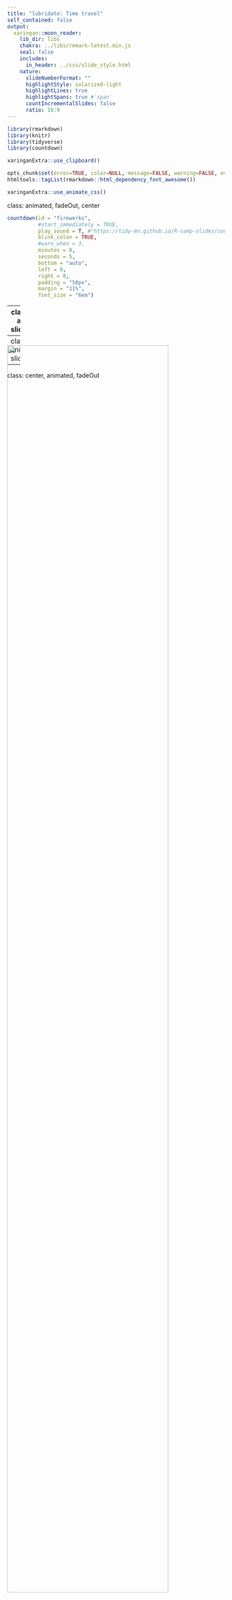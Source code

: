 ```yaml
---
title: "lubridate: Time travel"
self_contained: false
output: 
  xaringan::moon_reader:
    lib_dir: libs
    chakra: ../libs/remark-latest.min.js
    seal: false
    includes: 
      in_header: ../css/slide_style.html
    nature:
      slideNumberFormat: ""
      highlightStyle: solarized-light
      highlightLines: true
      highlightSpans: true #`span`
      countIncrementalSlides: false
      ratio: 16:9
---
```


```r
library(rmarkdown)
library(knitr)
library(tidyverse)
library(countdown)

xaringanExtra::use_clipboard()

opts_chunk$set(error=TRUE, color=NULL, message=FALSE, warning=FALSE, eval=T, dpi=230)
htmltools::tagList(rmarkdown::html_dependency_font_awesome())
```

```r
xaringanExtra::use_animate_css()
```

class: animated, fadeOut, center

<style>
#fireworks {
  background-color: white;
}

#fireworks.finished {
  background-color: black;
  background-image: url(../images/fireworks.gif);
  background-size: cover;
  color: white;
}
</style>

```r
countdown(id = "fireworks",
          #start_immediately = TRUE,
          play_sound = T, #"https://tidy-mn.github.io/R-camp-slides/sound/microwave_ping_mono.wav",
          blink_colon = TRUE,
          #warn_when = 3,
          minutes = 0, 
          seconds = 5,
          bottom = "auto",
          left = 0, 
          right = 0,
          padding = "50px",
          margin = "11%",
          font_size = "6em")
```


<link href='https://fonts.googleapis.com/css?family=Orbitron' rel='stylesheet' type='text/css'>
<link rel="preconnect" href="https://fonts.googleapis.com">
<link rel="preconnect" href="https://fonts.gstatic.com" crossorigin>
<link href="https://fonts.googleapis.com/css2?family=Gluten:wght@100&family=Holtwood+One+SC&family=Kalam:wght@300&family=Source+Sans+3:wght@300;500;600;700&display=swap" rel="stylesheet">

<style>
@import url('https://fonts.googleapis.com/css2?family=Gluten:wght@100&family=Kalam:wght@300&family=Londrina+Sketch:wght@500;700&family=Metal+Mania&family=Source+Sans+3:wght@300;500;600;700&display=swap');

.black {background-color: black;}

<style>

.clock {font-family: 'Orbitron, sans-serif'; font-weight: 400;}

.noise h1 {position: absolute;
    top: 174px;
    left: 94px;
    font-size: 8.3rem !important;
    font-weight: bold;
    font-family: "Holtwood One SC" !important;
    color: white;}
.sketch2 {font-family: "Londrina Sketch" !important; font-weight: 900;}
.metal {font-family: "Metal+Mania"; font-weight: 700;}
.metal2 {font-family: "Metal+Mania"; font-weight: 700; text-decoration: underline overline;}
.bright-red {color: #f62e14; opacity: 1;}
.transparent {opacity: 0}

.small-font h1 {font-size: 4.3rem !important;}
.teal h3 {font-weight: bold;}
.bigchart {margin-top: -10px; margin-left: -5%; width: 110%;}
.wider {width: 107%;}
img {max-width: 120%; width: 100%;}
.clear {clear:both;}
h2, h3 {color: black; padding-bottom: 28px;}

.pull-right img {width: 139%;
    max-width: 139%;
    margin-left: -38px;
    margin-top: -20px;}
    
.pull-left .remark-code-line {font-size: 1.49rem;}
.pull-up {margin-top: -28px;}

.small-font {font-size: 1.2rem;}
.small-font .remark-code-line {font-size: 1.5rem;}
.med-font .remark-code-line {font-size: 1.7rem;}

.shift-up {margin-top: -20px;}
.shift-left {margin-left: -28px;}
.small-shift-left {margin-left: -60px;}
.shift-right {margin-left: 180px;}
.shift-down {padding-top: 2px;}

.remark-slide table {width: 108%; font-size: 1.4rem;}
.small-table table {width: 39%;}

.remark-code {width: 104%;}
.remark-code-line {font-size: 1.75rem; line-height: 1.37; color: #223035;}

</style>


---
class: center, animated, slideOutRight

<img class="animated fadeInLeft" src="../images/lubridate_bttf_allison_horst.png" style="width: 86%; margin-top: -92px;">


<div class="animated fadeInLeft" style="margin-top: -119px; margin-left: -980px; height: 100px; min-width: 100px; opacity: 0.8 !important;">

<img class="animated infinite headShake" style="margin-left: 173px; width: 21%;" src="../images/2023_red.png">

</div>

---
class: center, animated, slideInLeft


---
class: center, animated, fadeOut

<img class="animated fadeInLeft" src="../images/lubridate_bttf_allison_horst.png" style="width: 86%; margin-top: -92px;">

<div class="animated fadeInLeft" style="margin-top: -119px; margin-left: -980px; height: 100px; min-width: 100px; opacity: 0.8 !important;">

<img class="animated headShake" style="margin-left: 173px; width: 21%;" src="../images/1985_yellow.png">

</div>


---
class: inverse, center, middle, animated, infinite, pulse

<div class="animated bounceInDown" style="margin-top: -4px;">

<h1> .teal[.bigger[.big[DATES]]] </h1>
<h1><b> .big[ --- ] </b></h1>
<h1> .teal[.bigger[.big[TIME]]] </h1>

</div>


---
class: inverse, center, middle, black

# .big[.blue[Step 1]]
## .big[Become a date]


---
class: inverse, center, middle, black, animated, fadeIn


<div class="" style="margin-top: 25px; margin-bottom: 15px; opacity: 0.8 !important;">

<img class="" style="margin-left: -3%; width: 106%;" src="../images/1985_yellow.png">
</div>

---
class: inverse, center, middle, black, animated, fadeIn
exclude: true

<style>
.wide {letter-spacing: 15px;}
.bigs {width: 105%; opacity: 0.75}
</style>

<div class="" style="margin-top: 25px; margin-bottom: 15px; opacity: 0.8 !important;">

<img class="" style="margin-left: -3%; width: 106%;" src="../images/1985_yellow.png">
</div>

.bigs[

<h1 style="font-size: 107px !important; float: left; margin-left: 1px;"> 
.gray[.wide[YYY]Y]  
</h1>
<h1 style="font-size: 107px !important; float: left; margin-left: 47px;"> 
.gray[MM]
</h1>

<h1 style="font-size: 107px !important; float: left; margin-left: 44px;"> 
.gray[DD] 
</h1>

]


---
class: inverse, center, middle, black

<style>
.wide {letter-spacing: 15px;}
.bigs {width: 105%; opacity: 0.75}
</style>

<div class="" style="margin-top: 25px; margin-bottom: 15px; opacity: 0.8 !important;">

<img class="" style="margin-left: -3%; width: 106%;" src="../images/1985_yellow.png">
</div>

.bigs[

<h1 style="font-size: 107px !important; float: left; margin-left: 1px;"> 
.gray[.wide[YYY]Y]  
</h1>
<h1 style="font-size: 107px !important; float: left; margin-left: 47px;"> 
.gray[MM]
</h1>

<h1 style="font-size: 107px !important; float: left; margin-left: 44px;"> 
.gray[DD] 
</h1>

<h1 style="font-size: 107px !important; float: left; margin-left: 94px;"> 
.gray[H:M] 
</h1>
]


---
exclude: true

# Convert ".teal[text]" to a .blue[DATE]

<br>

.bluecode[

| Function    |  Order of date elements                                 |
|:----|:-----------------------------------------------------------------|
|`mdy(`date`)  `    | Month-Day-Year ~ "<span class="teal">05-18-2023</span>" or <span class="teal">05/18/2023</span>                |
|`dmy()  `    | Day-Month-Year (Euro dates) ~ <span class="teal">18-05-2023</span> or <span class="teal">18/05/2023</span>  |
|`ymd()  `    | Year-Month-Day (Science dates) ~ <span class="teal">2023-05-18</span> or <span class="teal">2023/05/18</span> |
|`ymd_hms() ` | Year-Month-Day Hour:Minutes:Seconds ~  <span class="teal">2023-05-18 8:35:22 AM</span>   |

]

---
exclude: false

# Convert ".teal[text]" to a .blue[DATE]

<br>

.bluecode[

| Order of date elements | Function   | |
|:----|:-----------------------------------------------------------------|---:|
| Month-Day-Year ~ "<span class="teal">05-18-2023</span>" or "<span class="teal">05/18/2023</span>"                | `mdy(`date`)  `    |  |
| Day-Month-Year (Euro dates) ~ "<span class="teal">18-05-2023</span>" or "<span class="teal">18/05/2023</span>"  | `dmy()  `    | |
| Year-Month-Day (Science dates) ~ "<span class="teal">2023-05-18</span>" or "<span class="teal">2023/05/18</span>" | `ymd()  `    | |
| Year-Month-Day Hour:Minutes:Seconds ~  "<span class="teal">2023-05-18 8:35:22 AM</span>"   | `ymd_hms() ` | |

]

---
exclude: false

# <i class="fa fa-clock teal" aria-hidden="true"></i> Real world dates

<br>

.teal[**Month**]-.teal[**Day**]-.teal[**Year**] **dates**

.bluecode[

| Format |  Function to use         | |   
|:------|:-------------------------|---:|  
| "<span class="teal">05/18/2023 </span>" | `mdy(`date`)  ` |  |
| "<span class="teal">May 18, 2023 </span>"| `mdy(`date`)  `       | |
| "<span class="teal">05/18/2023 8:00 CDT </span>"| `mdy_hm(`date`, tz = `"US/Central"`)  `| |
| "<span class="teal">05/18/2023 11:05:32 GMT </span>"| `mdy_hms(`date`, tz = `"GMT"`)  `| |

]

---
exclude: true

# <i class="fa fa-clock teal" aria-hidden="true"></i> Real world dates

<br>

.teal[**Month**]-.teal[**Day**]-.teal[**Year**] **dates**

.bluecode[

| Function to use |  Format       |   
|:--------|:-------------------------|  
| `mdy(`date`)  ` |   "<span class="teal">05/18/2023</span>" |
| `mdy(`date`)  `       | "<span class="teal">May 18, 2023</span>"| 
| `mdy_hm(`date`, tz = `"US/Central"`)  `| "<span class="teal">05/18/2023 8:00 CDT</span>"|
| `mdy_hms(`date`, tz = `"GMT"`)  `| "<span class="teal">05/18/2023 11:05:32 GMT</span>"| 

]
---

# <i class="fa fa-clock teal" aria-hidden="true"></i> Real world dates

<br>

.teal[**European**] **dates**

.bluecode[

| Format |  Function to use         |      | 
|:--------|:-------------------------|----:| 
| "<span class="teal">18-05-2023</span>" | `dmy(`date`) `  |    |
| "<span class="teal">18/05/2023</span>" | `dmy(`date`) `  |   |

]

---

# <i class="fa fa-clock teal" aria-hidden="true"></i> Real world dates

<br>

.teal[**No nonsense**] **dates**

.bluecode[

| Format |  Function to use         |   
|:--------|:-------------------------| 
| "<span class="teal">20230518</span>" | `ymd(`date`, tz = `"US/Central"`) `  |
| "<span class="teal">202305180630</span>" | `ymd_hm(`date`, tz = `"US/Central"`) `  |

]


---
class: inverse, center, middle, black

# .big[.blue[Step 2]]
## .big[Sort your parts]


---
class: animated, fadeIn
background-image: url(../images/lubridate_sort_allison_horst.png)
background-size: 96%


---

<h1 style="margin-bottom: 60px;"> Date parts </h1>

.bluecode[

| Function   |  Date element                                            |
|----|:-----------------------------------------------------------------|
|`year(`date`)  `  | Year          |
|`month()`   | Month: _1, 2, 3_; Use <span class="teal">label=TRUE</span> for _Jan, Feb, Mar_  |
|`day()`     | Day of the month  |
|`wday()`    | Day of the week: _1, 2, 3_; Use <span class="teal">label=TRUE</span> for _Sun, Mon, Tue_  |
| _- Time -_   |            |
|`hour() `   |  Hour of the day _(24hr)_ |
|`minute() ` |  Minutes   |
|`second() ` |  Seconds   |
|`tz()  `    |  Time zone |

]

---
class: inverse, center, middle, black

# .big[.blue[Step 3]]
## .big[Show your style]


---

# <i class="fa-solid fa-stamp"></i> [.teal[**Stamp**]] your dates

<br>


```r
report_style <- stamp_date("Reported on December 15th, 2023")
```

--


```r
new_date <- ymd("2024-05-15")
```

--

```r
report_style(new_date)
```

--

## .teal["Reported on May 15th, 2024"]

```r
new_date <- ymd("2024-05-15")

report_style(new_date)
```


---
class: inverse, center, middle, animated, fadeIn, fadeOut


<h1 class="animated pulse" style="font-size: 9rem !important;"> MONSTERS .blue[**EVERYWHERE!**] </h1>



---
class: inverse, center, animated, fadeIn

<div class="animated flash" style="overflow: hidden; margin-top: -36px;
    width: 130%;
    margin-left: -15%;">

<img class="animated bounceInDown" src="../images/gganimate_allison_horst.png" alt="Cartoon of a bunch of monsters watching data points of varing color and shape fly across a screen like fireworks. Several monsters are lighting the data off like fireworks." style="margin-top: -311px;
    width: 130%;
    max-width: 150%;
    margin-left: -139px;">

</div>

<h1 class="animated bounceInUp" style="position: absolute; bottom: -20px;"> MONSTERS .blue[**EVERYWHERE!**] </h1>


---
class: inverse, center, middle

# <i class="fas fa-carrot" aria-hidden="true"></i> [Back to Videos](https://tidy-mn.github.io/R-camp-penguins/index.html)
